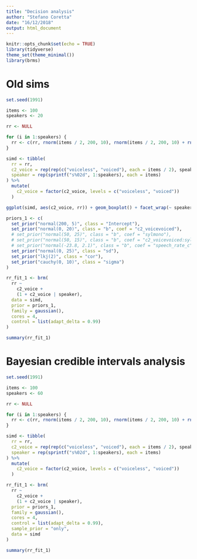 ```yaml
---
title: "Decision analysis"
author: "Stefano Coretta"
date: "16/12/2018"
output: html_document
---
```


```r
knitr::opts_chunk$set(echo = TRUE)
library(tidyverse)
theme_set(theme_minimal())
library(brms)
```

# Old sims

```r
set.seed(1991)

items <- 100
speakers <- 20

rr <- NULL

for (i in 1:speakers) {
  rr <- c(rr, rnorm(items / 2, 200, 10), rnorm(items / 2, 200, 10) + rnorm(1, 0, 3))
}

simd <- tibble(
  rr = rr,
  c2_voice = rep(rep(c("voiceless", "voiced"), each = items / 2), speakers),
  speaker = rep(sprintf("s%02d", 1:speakers), each = items)
) %>%
  mutate(
    c2_voice = factor(c2_voice, levels = c("voiceless", "voiced"))
  )
```

```r
ggplot(simd, aes(c2_voice, rr)) + geom_boxplot() + facet_wrap(~ speaker)
```

```r
priors_1 <- c(
  set_prior("normal(200, 5)", class = "Intercept"),
  set_prior("normal(0, 20)", class = "b", coef = "c2_voicevoiced"),
  # set_prior("normal(50, 25)", class = "b", coef = "sylmono"),
  # set_prior("normal(50, 15)", class = "b", coef = "c2_voicevoiced:sylmono"),
  # set_prior("normal(-23.8, 2.1)", class = "b", coef = "speech_rate_c"),
  set_prior("normal(0, 25)", class = "sd"),
  set_prior("lkj(2)", class = "cor"),
  set_prior("cauchy(0, 10)", class = "sigma")
)
```

```r
rr_fit_1 <- brm(
  rr ~
    c2_voice +
    (1 + c2_voice | speaker),
  data = simd,
  prior = priors_1,
  family = gaussian(),
  cores = 4,
  control = list(adapt_delta = 0.99)
)
```

```r
summary(rr_fit_1)
```

# Bayesian credible intervals analysis

```r
set.seed(1991)

items <- 100
speakers <- 60

rr <- NULL

for (i in 1:speakers) {
  rr <- c(rr, rnorm(items / 2, 200, 10), rnorm(items / 2, 200, 10) + rnorm(1, 5, 1.25))
}

simd <- tibble(
  rr = rr,
  c2_voice = rep(rep(c("voiceless", "voiced"), each = items / 2), speakers),
  speaker = rep(sprintf("s%02d", 1:speakers), each = items)
) %>%
  mutate(
    c2_voice = factor(c2_voice, levels = c("voiceless", "voiced"))
  )
```

```r
rr_fit_1 <- brm(
  rr ~
    c2_voice +
    (1 + c2_voice | speaker),
  prior = priors_1,
  family = gaussian(),
  cores = 4,
  control = list(adapt_delta = 0.99),
  sample_prior = "only",
  data = simd
)
```

```r
summary(rr_fit_1)
```

